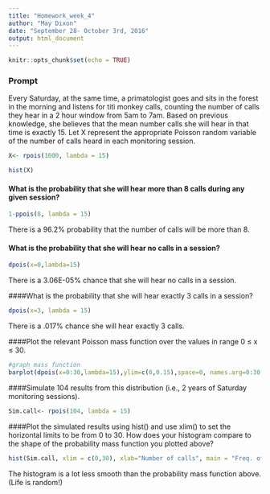 ```yaml
---
title: "Homework_week_4"
author: "May Dixon"
date: "September 28- October 3rd, 2016"
output: html_document
---
```


```r
knitr::opts_chunk$set(echo = TRUE)
```
### Prompt  

Every Saturday, at the same time, a primatologist goes and sits in the forest in the morning and listens for titi monkey calls, counting the number of calls they hear in a 2 hour window from 5am to 7am. Based on previous knowledge, she believes that the mean number calls she will hear in that time is exactly 15. Let X represent the appropriate Poisson random variable of the number of calls heard in each monitoring session.

```r

X<- rpois(1000, lambda = 15)

hist(X)

```


#### What is the probability that she will hear more than 8 calls during any given session?

```r
1-ppois(8, lambda = 15)

```

There is a 96.2% probability that the number of calls will be more than 8.   
  
#### What is the probability that she will hear no calls in a session?

```r
dpois(x=0,lambda=15)

```
There is a 3.06E-05% chance that she will hear no calls in a session.     

####What is the probability that she will hear exactly 3 calls in a session?

```r
dpois(x=3, lambda = 15)
```
There is a .017% chance she will hear exactly 3 calls.    

####Plot the relevant Poisson mass function over the values in range 0 ≤ x ≤ 30.
```r
#graph mass function
barplot(dpois(x=0:30,lambda=15),ylim=c(0,0.15),space=0, names.arg=0:30, ylab="Pr(X=x)", xlab="Number calls heard in 2 hours", main= "Poisson mass function of titi calls heard in 2 hours")

```

####Simulate 104 results from this distribution (i.e., 2 years of Saturday monitoring sessions).
```r

Sim.call<- rpois(104, lambda = 15)

```

####Plot the simulated results using hist() and use xlim() to set the horizontal limits to be from 0 to 30. How does your histogram compare to the shape of the probability mass function you plotted above?
```r
hist(Sim.call, xlim = c(0,30), xlab="Number of calls", main = "Freq. of hearing titi calls in 2 years of Saturdays")  
```
  
  The histogram is a lot less smooth  than the probability mass function above. (Life is random!)  
